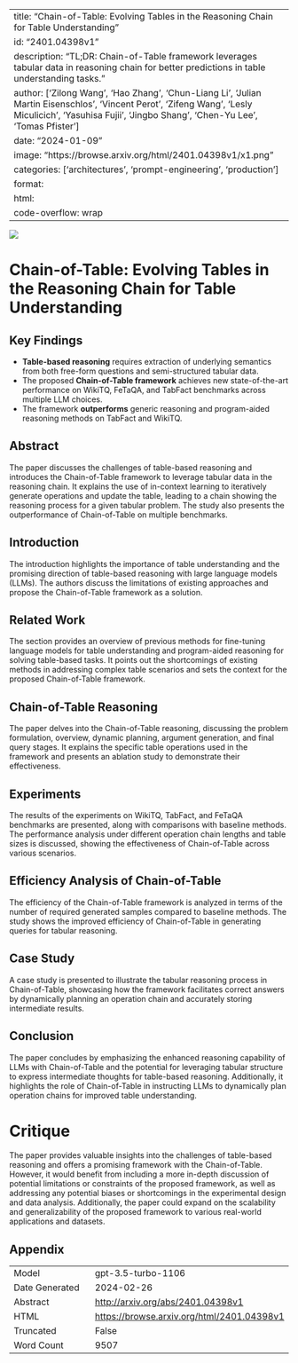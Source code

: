 
---
title: "Chain-of-Table: Evolving Tables in the Reasoning Chain for Table Understanding"
id: "2401.04398v1"
description: "TL;DR: Chain-of-Table framework leverages tabular data in reasoning chain for better predictions in table understanding tasks."
author: ['Zilong Wang', 'Hao Zhang', 'Chun-Liang Li', 'Julian Martin Eisenschlos', 'Vincent Perot', 'Zifeng Wang', 'Lesly Miculicich', 'Yasuhisa Fujii', 'Jingbo Shang', 'Chen-Yu Lee', 'Tomas Pfister']
date: "2024-01-09"
image: "https://browse.arxiv.org/html/2401.04398v1/x1.png"
categories: ['architectures', 'prompt-engineering', 'production']
format:
  html:
    code-overflow: wrap
---

![](https://browse.arxiv.org/html/2401.04398v1/x1.png)

# Chain-of-Table: Evolving Tables in the Reasoning Chain for Table Understanding

## Key Findings
- **Table-based reasoning** requires extraction of underlying semantics from both free-form questions and semi-structured tabular data.
- The proposed **Chain-of-Table framework** achieves new state-of-the-art performance on WikiTQ, FeTaQA, and TabFact benchmarks across multiple LLM choices.
- The framework **outperforms** generic reasoning and program-aided reasoning methods on TabFact and WikiTQ.

## Abstract
The paper discusses the challenges of table-based reasoning and introduces the Chain-of-Table framework to leverage tabular data in the reasoning chain. It explains the use of in-context learning to iteratively generate operations and update the table, leading to a chain showing the reasoning process for a given tabular problem. The study also presents the outperformance of Chain-of-Table on multiple benchmarks.

## Introduction
The introduction highlights the importance of table understanding and the promising direction of table-based reasoning with large language models (LLMs). The authors discuss the limitations of existing approaches and propose the Chain-of-Table framework as a solution.

## Related Work
The section provides an overview of previous methods for fine-tuning language models for table understanding and program-aided reasoning for solving table-based tasks. It points out the shortcomings of existing methods in addressing complex table scenarios and sets the context for the proposed Chain-of-Table framework.

## Chain-of-Table Reasoning
The paper delves into the Chain-of-Table reasoning, discussing the problem formulation, overview, dynamic planning, argument generation, and final query stages. It explains the specific table operations used in the framework and presents an ablation study to demonstrate their effectiveness.

## Experiments
The results of the experiments on WikiTQ, TabFact, and FeTaQA benchmarks are presented, along with comparisons with baseline methods. The performance analysis under different operation chain lengths and table sizes is discussed, showing the effectiveness of Chain-of-Table across various scenarios.

## Efficiency Analysis of Chain-of-Table
The efficiency of the Chain-of-Table framework is analyzed in terms of the number of required generated samples compared to baseline methods. The study shows the improved efficiency of Chain-of-Table in generating queries for tabular reasoning.

## Case Study
A case study is presented to illustrate the tabular reasoning process in Chain-of-Table, showcasing how the framework facilitates correct answers by dynamically planning an operation chain and accurately storing intermediate results.

## Conclusion
The paper concludes by emphasizing the enhanced reasoning capability of LLMs with Chain-of-Table and the potential for leveraging tabular structure to express intermediate thoughts for table-based reasoning. Additionally, it highlights the role of Chain-of-Table in instructing LLMs to dynamically plan operation chains for improved table understanding. 

# Critique
The paper provides valuable insights into the challenges of table-based reasoning and offers a promising framework with the Chain-of-Table. However, it would benefit from including a more in-depth discussion of potential limitations or constraints of the proposed framework, as well as addressing any potential biases or shortcomings in the experimental design and data analysis. Additionally, the paper could expand on the scalability and generalizability of the proposed framework to various real-world applications and datasets.

## Appendix

|          |          |
|----------|----------|
| Model     | gpt-3.5-turbo-1106       |
| Date Generated     | 2024-02-26       |
| Abstract | [http://arxiv.org/abs/2401.04398v1](http://arxiv.org/abs/2401.04398v1)        |
| HTML     | [https://browse.arxiv.org/html/2401.04398v1](https://browse.arxiv.org/html/2401.04398v1)       |
| Truncated       | False       |
| Word Count       | 9507       |